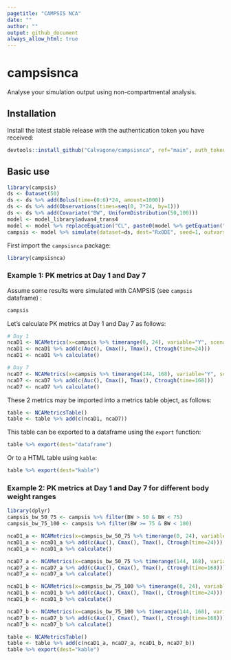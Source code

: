```yaml
---
pagetitle: "CAMPSIS NCA"
date: ""
author: ""
output: github_document
always_allow_html: true
---
```


# campsisnca
Analyse your simulation output using non-compartmental analysis.

## Installation
Install the latest stable release with the authentication token you have received:
  
```r
devtools::install_github("Calvagone/campsisnca", ref="main", auth_token="AUTH_TOKEN", force=TRUE)
```

## Basic use

```r
library(campsis)
ds <- Dataset(50)
ds <- ds %>% add(Bolus(time=(0:6)*24, amount=1000))
ds <- ds %>% add(Observations(times=seq(0, 7*24, by=1)))
ds <- ds %>% add(Covariate("BW", UniformDistribution(50,100)))
model <- model_library$advan4_trans4
model <- model %>% replaceEquation("CL", paste0(model %>% getEquation("CL"), "*pow(BW/70, 0.75)"))
campsis <- model %>% simulate(dataset=ds, dest="RxODE", seed=1, outvars="BW")


```

First import the `campsisnca` package:

```r
library(campsisnca)
```

### Example 1: PK metrics at Day 1 and Day 7

Assume some results were simulated with CAMPSIS (see `campsis` dataframe) :

```r
campsis
```

Let's calculate PK metrics at Day 1 and Day 7 as follows:

```r
# Day 1
ncaD1 <- NCAMetrics(x=campsis %>% timerange(0, 24), variable="Y", scenario=c(day="Day 1"))
ncaD1 <- ncaD1 %>% add(c(Auc(), Cmax(), Tmax(), Ctrough(time=24)))
ncaD1 <- ncaD1 %>% calculate()

# Day 7 
ncaD7 <- NCAMetrics(x=campsis %>% timerange(144, 168), variable="Y", scenario=c(day="Day 7"))
ncaD7 <- ncaD7 %>% add(c(Auc(), Cmax(), Tmax(), Ctrough(time=168)))
ncaD7 <- ncaD7 %>% calculate()
```

These 2 metrics may be imported into a metrics table object, as follows:

```r
table <- NCAMetricsTable()  
table <- table %>% add(c(ncaD1, ncaD7))
```

This table can be exported to a dataframe using the `export` function:

```r
table %>% export(dest="dataframe")
```

Or to a HTML table using `kable`:

```r
table %>% export(dest="kable")
```

### Example 2: PK metrics at Day 1 and Day 7 for different body weight ranges

```r
library(dplyr)
campsis_bw_50_75 <- campsis %>% filter(BW > 50 & BW < 75)
campsis_bw_75_100 <- campsis %>% filter(BW >= 75 & BW < 100)

ncaD1_a <- NCAMetrics(x=campsis_bw_50_75 %>% timerange(0, 24), variable="Y", scenario=c(day="Day 1", bw_range="BW range: 50-75"))
ncaD1_a <- ncaD1_a %>% add(c(Auc(), Cmax(), Tmax(), Ctrough(time=24)))
ncaD1_a <- ncaD1_a %>% calculate()

ncaD7_a <- NCAMetrics(x=campsis_bw_50_75 %>% timerange(144, 168), variable="Y", scenario=c(day="Day 7", bw_range="BW range: 50-75"))
ncaD7_a <- ncaD7_a %>% add(c(Auc(), Cmax(), Tmax(), Ctrough(time=168)))
ncaD7_a <- ncaD7_a %>% calculate()

ncaD1_b <- NCAMetrics(x=campsis_bw_75_100 %>% timerange(0, 24), variable="Y", scenario=c(day="Day 1", bw_range="BW range: 75-100"))
ncaD1_b <- ncaD1_b %>% add(c(Auc(), Cmax(), Tmax(), Ctrough(time=24)))
ncaD1_b <- ncaD1_b %>% calculate()

ncaD7_b <- NCAMetrics(x=campsis_bw_75_100 %>% timerange(144, 168), variable="Y", scenario=c(day="Day 7", bw_range="BW range: 75-100"))
ncaD7_b <- ncaD7_b %>% add(c(Auc(), Cmax(), Tmax(), Ctrough(time=168)))
ncaD7_b <- ncaD7_b %>% calculate()

table <- NCAMetricsTable()  
table <- table %>% add(c(ncaD1_a, ncaD7_a, ncaD1_b, ncaD7_b))
table %>% export(dest="kable")
```
